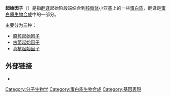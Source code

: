 {{NoteAT|G1=生命科学}}
'''起始因子'''（{{lang-en|Initiation factors}}）是指[[翻译_(遗传学)|翻译]]起始阶段端结合到[[核糖体|核糖体]]小亚基上的一些[[蛋白质|蛋白质]]，翻译是[[蛋白质生物合成|蛋白质生物合成]]中的一部分。

主要分为三种：
*[[原核起始因子|原核起始因子]]
*[[古菌起始因子|古菌起始因子]]
*[[真核起始因子|真核起始因子]]

==外部链接==
*{{MeshName|Initiation+Factor}}

{{遗传学·翻译}}
[[Category:分子生物学|Category:分子生物学]]
[[Category:蛋白质生物合成|Category:蛋白质生物合成]]
[[Category:基因表現|Category:基因表現]]